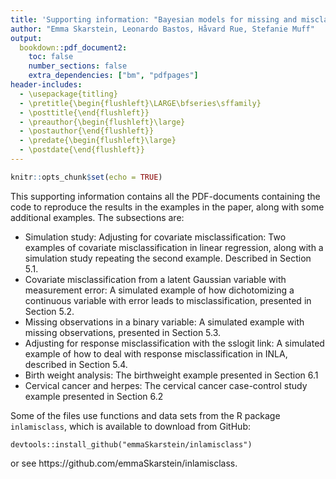```yaml
---
title: 'Supporting information: "Bayesian models for missing and misclassified variables using integrated nested Laplace approximations"'
author: "Emma Skarstein, Leonardo Bastos, Håvard Rue, Stefanie Muff"
output: 
  bookdown::pdf_document2:
    toc: false
    number_sections: false
    extra_dependencies: ["bm", "pdfpages"]
header-includes:
  - \usepackage{titling}
  - \pretitle{\begin{flushleft}\LARGE\bfseries\sffamily}
  - \posttitle{\end{flushleft}}
  - \preauthor{\begin{flushleft}\large}
  - \postauthor{\end{flushleft}}
  - \predate{\begin{flushleft}\large}
  - \postdate{\end{flushleft}}
---
```


```r
knitr::opts_chunk$set(echo = TRUE)
```
This supporting information contains all the PDF-documents containing the code to reproduce the results in the examples in the paper, along with some additional examples. The subsections are:

- Simulation study: Adjusting for covariate misclassification: Two examples of covariate misclassification in linear regression, along with a simulation study repeating the second example. Described in Section 5.1.
- Covariate misclassification from a latent Gaussian variable with measurement error: A simulated example of how dichotomizing a continuous variable with error leads to misclassification, presented in Section 5.2.
- Missing observations in a binary variable: A simulated example with missing observations, presented in Section 5.3.
- Adjusting for response misclassification with the sslogit link: A simulated example of how to deal with response misclassification in INLA, described in Section 5.4.
- Birth weight analysis: The birthweight example presented in Section 6.1
- Cervical cancer and herpes: The cervical cancer case-control study example presented in Section 6.2


Some of the files use functions and data sets from the R package `inlamisclass`, which is available to download from GitHub:

```
devtools::install_github("emmaSkarstein/inlamisclass")
```

or see https://github.com/emmaSkarstein/inlamisclass.

\newpage

\includepdf[pages=-]{simulation_study.pdf}
\includepdf[pages=-]{missing_binary.pdf}
\includepdf[pages=-]{continuous_me_mc.pdf}
\includepdf[pages=-]{response_mc.pdf}
\includepdf[pages=-]{birthweight.pdf}
\includepdf[pages=-]{cervical_cancer.pdf}

